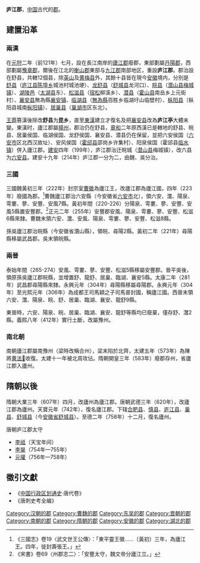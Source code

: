 {{otheruses|subject=在今安徽省合肥市、安慶市的廬江郡|other=其他地望不同但同名的廬江郡|廬江郡 (消歧義)}}
{{中國地名
|設置=西漢
|使用=[[安徽省|安徽省]][[廬江縣|廬江縣]]
|西漢=廬江郡
|新朝=廬江郡
|東漢=廬江郡
|三國=廬江郡（魏）<br />廬江郡（吳）
|西晉=廬江郡
|東晉=會稽郡
|南北朝=廬江郡（宋）<br />廬江郡（齊）<br />廬江郡（梁）<br />廬江郡（北齊）<br />廬江郡（陳）<br />廬江郡（北周）
|隋=廬州→廬江郡（607年）<br />改稱為[[廬州|廬州]]（620年）
|唐=廬州→廬江郡（742年）<br />改稱為[[廬州|廬州]]（758年）
}}
'''庐江郡'''，[[中国|中国]]古代的[[郡|郡]]。

==建置沿革==
===兩漢===
在[[元狩|元狩]]二年（前121年）七月，設在長江南岸的[[廬江郡_(秦朝)|廬江郡]]廢郡，東部劃屬[[丹陽郡|丹陽郡]]，西部劃屬[[豫章郡|豫章郡]]，爾後在江北的[[衡山郡|衡山郡]]東部与[[九江郡|九江郡]]南部地区，重設'''庐江郡'''。郡治設在舒县，共轄12個县，除[[英山|英山]]及[[黄梅县|黄梅县]]外，其餘十县皆在現今[[安徽|安徽]]境内，分別是[[舒县|舒县]]（[[庐江县|庐江县]][[陈埠乡|陈埠乡]]城池村城池埂）、[[龙舒县|龙舒县]]（[[舒城县|舒城县]]龙河口）、[[皖县|皖县]]（[[潜山县|潜山县]][[梅城镇|梅城镇]]）、[[湖陵邑|湖陵邑]]（[[太湖县|太湖县]]东）、[[松滋县|松滋县]]（[[宿松|宿松]]柳溪乡）、[[潜县|潜县]]（[[霍山县|霍山县]]南岳乡上元街村）、[[襄安县|襄安县]]無為縣[[襄安镇|襄安镇]]、[[临湖县|临湖县]]（[[無為縣|無為縣]]百胜乡临湖圩山临壁村）、[[枞阳县|枞阳县]]（枞阳县城南[[枞阳镇|枞阳镇]]）、[[居巢县|居巢县]]（[[巢湖市|巢湖市]]区东北）。  

[[王莽|王莽]]篡漢後除改'''舒县'''为'''昆乡'''，直至[[東漢|東漢]]建立才復名及把[[襄安县|襄安县]]改為'''庐江亭'''大體未變。東漢时，廬江郡屬[[揚州_(古代)|揚州]]，郡治仍在舒县，[[章和_(东汉)|章和]]二年原西漢已是轄地的舒县、皖县、居巢侯国、临湖侯国、龙舒侯国、襄安县、潜县仍在保留，並把六安侯国（[[六安市|六安市]]区北西汉故址）、安风侯国（[[霍邱县|霍邱县]]邵岗乡许集村）、阳泉侯国（霍邱县[[临水镇_(霍邱县)|临水镇]]）併入廬江郡。[[建安_(东汉)|建安]]四年（199年），庐江郡治迁皖城（[[潜山县|潜山县]]梅城镇），改六县为[[六安县|六安县]]。建安十九年（214年）庐江郡一分为二，由魏、吳分治。

===三國===
{{合肥历史}}
三國魏黃初三年（222年）封宗室[[曹徽|曹徽]]為廬江王，改廬江郡為廬江國，四年（223年）廢國為郡。<ref>《三國志》卷19〈武文世王公傳〉：「東平靈王徽……〔黃初〕三年，為廬江王。四年，徙封壽張王。」</ref>曹魏廬江郡治六安縣（今安徽省[[六安市|六安市]]北），領六安、灊、陽泉、雩婁、蓼、安豐、安風7縣。黃初年間（220-226）分陽泉、雩婁、蓼、安豐、安風5縣置安豐郡。<ref>《宋書》卷69〈州郡志二〉：「安豐太守，魏文帝分廬江立。」</ref>正元二年（255年）安豐郡安風、陽泉、雩婁、蓼、安豐、松滋6縣來隸。曹魏末領六安、灊、安風、陽泉、雩婁、蓼、安豐、松滋8縣。

孫吳廬江郡治皖縣（今安徽省潛山縣），領皖、尋陽2縣。黃初二年（221年）尋陽縣移屬武昌郡。吳末領皖縣。

===兩晉===
泰始年間（265-274）安風、雩婁、蓼、安豐、松滋5縣移屬安豐郡。晉平吳後，領原孫吳廬江郡皖縣，並增置舒、龍舒、居巢、臨湖、襄安5縣。太康二年（281年）武昌郡尋陽縣來隸。永興元年（304年）尋陽縣移屬尋陽郡。永興元年（304年）至光熙元年（306年）為成都王司馬穎之子司馬普封國，稱廬江國。西晉末領六安、灊、陽泉、皖、舒、居巢、臨湖、襄安、龍舒9縣。

東晉時，六安、陽泉、皖、居巢、臨湖、襄安、龍舒等縣均已廢棄，僅存舒、灊2縣。義熙八年（412年）實行土斷，改屬豫州。

===南北朝===
南朝廬江郡屬南豫州（梁時改稱合州），梁末陷於北齊，太建五年（573年）為陳將[[黄法𣰋|黄法𣰋]]收復。太建十一年被北周攻佔。隋朝開皇三年（583年）廢郡存州，省廬江郡入廬州。

==隋朝以後==
隋朝大業三年（607年）四月，改廬州為廬江郡。唐朝武德三年（620年），改廬江郡為廬州。天寶元年（742年），復名廬江郡。下辖[[合肥县|合肥县]]、[[慎县|慎县]]、[[庐江县|庐江县]]、[[巢县|巢县]]、[[舒城县|舒城县]]（今[[安徽省|安徽省]][[舒城县|舒城县]]）。至德二年（758年）十二月，復名廬州。
;唐朝庐江郡太守
*[[李祗|李祗]]（天宝年间）
*[[李昊|李昊]]（754年—755年）
*[[元瓘|元瓘]]（756年—758年）

== 徵引文獻 ==
{{reflist}}
*《[[中国行政区划通史|中国行政区划通史]]·唐代卷》
*《唐刺史考全编》
{{西汉行政区划|nocat}}
{{東漢行政區劃|nocat}}
{{三國行政區劃|nocat}}
{{西晉行政區劃|nocat}}
{{南朝行政區劃|nocat}}
{{隋朝行政區劃|nocat}}
{{DEFAULTSORT:L}}

[[Category:汉朝的郡|Category:汉朝的郡]]
[[Category:曹魏的郡|Category:曹魏的郡]]
[[Category:东吴的郡|Category:东吴的郡]]
[[Category:晋朝的郡|Category:晋朝的郡]]
[[Category:南朝的郡|Category:南朝的郡]]
[[Category:隋朝的郡|Category:隋朝的郡]]
[[Category:安徽的郡|Category:安徽的郡]]
[[Category:湖北的郡|Category:湖北的郡]]